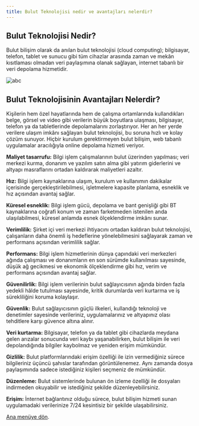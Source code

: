 ```yaml
---
title: Bulut Teknolojisi nedir ve avantajları nelerdir?
---
```

<h2>Bulut Teknolojisi Nedir?</h2>

Bulut bilişim olarak da anılan bulut teknolojisi (cloud computing); bilgisayar, telefon, tablet ve sunucu gibi tüm cihazlar arasında zaman ve mekân kısıtlaması olmadan veri paylaşımına olanak sağlayan, internet tabanlı bir veri depolama hizmetidir.

![abc](https://www.parallels.com/blogs/ras/app/uploads/2021/11/Cloud-Computing-Environmental-Benefits-Be-Part-of-The-Solution.jpg)

<h2>Bulut Teknolojisinin Avantajları Nelerdir?</h2>

Kişilerin hem özel hayatlarında hem de çalışma ortamlarında kullandıkları belge, görsel ve video gibi verilerin büyük boyutlara ulaşması, bilgisayar, telefon ya da tabletlerinde depolamalarını zorlaştırıyor. Her an her yerde verilere ulaşım imkânı sağlayan bulut teknolojisi, bu soruna hızlı ve kolay çözüm sunuyor. Hiçbir kurulum gerektirmeyen bulut bilişim, web tabanlı uygulamalar aracılığıyla online depolama hizmeti veriyor.

**Maliyet tasarrufu:** Bilgi işlem çalışmalarının bulut üzerinden yapılması; veri merkezi kurma, donanım ve yazılım satın alma gibi yatırım giderlerini ve altyapı masraflarını ortadan kaldırarak maliyetleri azaltır.

**Hız:** Bilgi işlem kaynaklarına ulaşım, kurulum ve kullanımın dakikalar içerisinde gerçekleştirilebilmesi, işletmelere kapasite planlama, esneklik ve hız açısından avantaj sağlar.

**Küresel esneklik:** Bilgi işlem gücü, depolama ve bant genişliği gibi BT kaynaklarına coğrafi konum ve zaman farketmeden istenilen anda ulaşılabilmesi, küresel anlamda esnek ölçeklendirme imkânı sunar.

**Verimlilik:** Şirket içi veri merkezi ihtiyacını ortadan kaldıran bulut teknolojisi, çalışanların daha önemli iş hedeflerine yönelebilmesini sağlayarak zaman ve performans açısından verimlilik sağlar.

**Performans:** Bilgi işlem hizmetlerinin dünya çapındaki veri merkezleri ağında çalışması ve donanımların en son sürümde kullanılması sayesinde, düşük ağ gecikmesi ve ekonomik ölçeklendirme gibi hız, verim ve performans açısından avantaj sağlar.

**Güvenilirlik:** Bilgi işlem verilerinin bulut sağlayıcısının ağında birden fazla yedekli hâlde tutulması sayesinde, kritik durumlarda veri kurtarma ve iş sürekliliğini koruma kolaylaşır.

**Güvenlik:** Bulut sağlayıcısının güçlü ilkeleri, kullandığı teknoloji ve denetimler sayesinde verileriniz, uygulamalarınız ve altyapınız olası tehditlere karşı güvence altına alınır.

**Veri kurtarma:** Bilgisayar, telefon ya da tablet gibi cihazlarda meydana gelen arızalar sonucunda veri kaybı yaşanabilirken, bulut bilişim ile veri depolandığında bilgiler kaybolmaz ve yeniden erişim mümkündür.

**Gizlilik:** Bulut platformlarındaki erişim özelliği ile izin vermediğiniz sürece bilgileriniz üçüncü şahıslar tarafından görüntülenemez. Aynı zamanda dosya paylaşımında sadece istediğiniz kişileri seçmeniz de mümkündür.

__Düzenleme:__ Bulut sistemlerinde bulunan ön izleme özelliği ile dosyaları indirmeden okuyabilir ve istediğiniz şekilde düzenleyebilirsiniz.

<strong>Erişim:</strong> İnternet bağlantınız olduğu sürece, bulut bilişim hizmeti sunan uygulamadaki verilerinize 7/24 kesintisiz bir şekilde ulaşabilirsiniz.

[Ana menüye dön](/).

